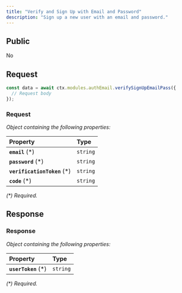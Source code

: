 ```yaml
---
title: "Verify and Sign Up with Email and Password"
description: "Sign up a new user with an email and password."
---
```


## Public

No

## Request


<RequestExample>

```typescript OpenGB Script
const data = await ctx.modules.authEmail.verifySignUpEmailPass({
  // Request body
});
```


</RequestExample>




### Request

_Object containing the following properties:_

| Property                     | Type     |
| :--------------------------- | :------- |
| **`email`** (\*)             | `string` |
| **`password`** (\*)          | `string` |
| **`verificationToken`** (\*) | `string` |
| **`code`** (\*)              | `string` |

_(\*) Required._


## Response



### Response

_Object containing the following properties:_

| Property             | Type     |
| :------------------- | :------- |
| **`userToken`** (\*) | `string` |

_(\*) Required._

